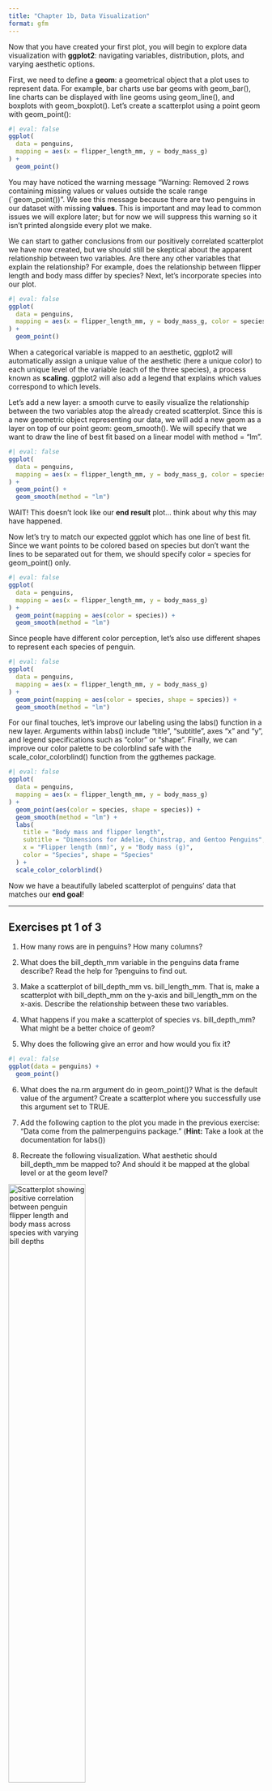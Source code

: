 ```yaml
---
title: "Chapter 1b, Data Visualization"
format: gfm
---
```


Now that you have created your first plot, you will begin to explore data visualization with **ggplot2**: navigating variables, distribution, plots, and varying aesthetic options.

First, we need to define a **geom**: a geometrical object that a plot uses to represent data.
For example, bar charts use bar geoms with geom_bar(), line charts can be displayed with line geoms using geom_line(), and boxplots with geom_boxplot().
Let's create a scatterplot using a point geom with geom_point():

```r
#| eval: false
ggplot(
  data = penguins,
  mapping = aes(x = flipper_length_mm, y = body_mass_g)
) +
  geom_point()
```

You may have noticed the warning message "Warning: Removed 2 rows containing missing values or values outside the scale range (\`geom_point())".
We see this message because there are two penguins in our dataset with missing **values**.
This is important and may lead to common issues we will explore later; but for now we will suppress this warning so it isn't printed alongside every plot we make.

We can start to gather conclusions from our positively correlated scatterplot we have now created, but we should still be skeptical about the apparent relationship between two variables.
Are there any other variables that explain the relationship?
For example, does the relationship between flipper length and body mass differ by species?
Next, let's incorporate species into our plot.

```r
#| eval: false
ggplot(
  data = penguins,
  mapping = aes(x = flipper_length_mm, y = body_mass_g, color = species)
) +
  geom_point()
```

When a categorical variable is mapped to an aesthetic, ggplot2 will automatically assign a unique value of the aesthetic (here a unique color) to each unique level of the variable (each of the three species), a process known as **scaling**.
ggplot2 will also add a legend that explains which values correspond to which levels.

Let's add a new layer: a smooth curve to easily visualize the relationship between the two variables atop the already created scatterplot.
Since this is a new geometric object representing our data, we will add a new geom as a layer on top of our point geom: geom_smooth().
We will specify that we want to draw the line of best fit based on a linear model with method = "lm".

```r
#| eval: false
ggplot(
  data = penguins,
  mapping = aes(x = flipper_length_mm, y = body_mass_g, color = species)
) +
  geom_point() +
  geom_smooth(method = "lm")
```

WAIT! This doesn't look like our **end result** plot... think about why this may have happened.

Now let's try to match our expected ggplot which has one line of best fit.
Since we want points to be colored based on species but don’t want the lines to be separated out for them, we should specify color = species for geom_point() only.

```r
#| eval: false
ggplot(
  data = penguins,
  mapping = aes(x = flipper_length_mm, y = body_mass_g)
) +
  geom_point(mapping = aes(color = species)) +
  geom_smooth(method = "lm")
```

Since people have different color perception, let's also use different shapes to represent each species of penguin.

```r
#| eval: false
ggplot(
  data = penguins,
  mapping = aes(x = flipper_length_mm, y = body_mass_g)
) +
  geom_point(mapping = aes(color = species, shape = species)) +
  geom_smooth(method = "lm")
```

For our final touches, let's improve our labeling using the labs() function in a new layer.
Arguments within labs() include "title", "subtitle", axes "x" and "y", and legend specifications such as "color" or "shape".
Finally, we can improve our color palette to be colorblind safe with the scale_color_colorblind() function from the ggthemes package.

```r
#| eval: false
ggplot(
  data = penguins,
  mapping = aes(x = flipper_length_mm, y = body_mass_g)
) +
  geom_point(aes(color = species, shape = species)) +
  geom_smooth(method = "lm") +
  labs(
    title = "Body mass and flipper length",
    subtitle = "Dimensions for Adelie, Chinstrap, and Gentoo Penguins",
    x = "Flipper length (mm)", y = "Body mass (g)",
    color = "Species", shape = "Species"
  ) +
  scale_color_colorblind()
```

Now we have a beautifully labeled scatterplot of penguins' data that matches our **end goal**!

------------------------------------------------------------------------

## Exercises pt 1 of 3

1.  How many rows are in penguins? How many columns?

2.  What does the bill_depth_mm variable in the penguins data frame describe?
Read the help for ?penguins to find out.

3.  Make a scatterplot of bill_depth_mm vs. bill_length_mm.
That is, make a scatterplot with bill_depth_mm on the y-axis and bill_length_mm on the x-axis.
Describe the relationship between these two variables.

4.  What happens if you make a scatterplot of species vs. bill_depth_mm?
What might be a better choice of geom?

5.  Why does the following give an error and how would you fix it?

```r
#| eval: false
ggplot(data = penguins) + 
  geom_point()
```

6.  What does the na.rm argument do in geom_point()?
What is the default value of the argument?
Create a scatterplot where you successfully use this argument set to TRUE.

7.  Add the following caption to the plot you made in the previous exercise: “Data come from the palmerpenguins package.”
(**Hint:** Take a look at the documentation for labs())

8.  Recreate the following visualization.
What aesthetic should bill_depth_mm be mapped to?
And should it be mapped at the global level or at the geom level?

<img src="Images/Ch1_Exercise_pt1_Q8.png" 
     alt="Scatterplot showing positive correlation between penguin flipper length and body mass across species with varying bill depths"
     style="width: 55%;">

9.  Run this code in your head and predict what the output will look like.
Then, run the code in R and check your predictions.

```r
#| eval: false
ggplot(
  data = penguins,
  mapping = aes(x = flipper_length_mm, y = body_mass_g, color = island)
) +
  geom_point() +
  geom_smooth(se = FALSE)
```

10. Will these two graphs look different?
Why/why not?

```r
#| eval: false
ggplot(
  data = penguins,
  mapping = aes(x = flipper_length_mm, y = body_mass_g)
) +
  geom_point() +
  geom_smooth()

ggplot() +
  geom_point(
    data = penguins,
    mapping = aes(x = flipper_length_mm, y = body_mass_g)
  ) +
  geom_smooth(
    data = penguins,
    mapping = aes(x = flipper_length_mm, y = body_mass_g)
  )
```

------------------------------------------------------------------------

## ggplot2 calls

Now that you're getting the hang of it, let's start to transition to a more concise expression of ggplot2 code.
Typically, the first one or two arguments to a function are so important that you should know them by heart.
The first two arguments to ggplot() are "data" and "mapping", which will not be supplied in the remainder of the code.

Now, instead of...

```r
#| eval: false
ggplot(
  data = penguins,
  mapping = aes(x = flipper_length_mm, y = body_mass_g)
) +
  geom_point()
```

... we can now more concisely write...

```r
#| eval: false
ggplot(penguins, aes(x = flipper_length_mm, y = body_mass_g)) + 
  geom_point()
```

Which still shows the same result... with less typing!
(**Hint**: in the future, you'll also learn about the pipe, another concise method).

------------------------------------------------------------------------

## Visualizing Distributions

How you visualize the distribution of a variable depends on the type of variable: **categorical** or **numerical**.

A variable is **categorical** if it can only take one of a small set of values.
To examine the distribution of a categorical variable, you can use a bar chart.
The height of the bars displays how many observations occurred with each x value.

```r
#| eval: false
ggplot(penguins, aes(x = species)) +
  geom_bar()
```

In bar plots of categorical variables with non-ordered levels, like the penguin species above, it’s often preferable to reorder the bars based on their frequencies.
Doing so requires transforming the variable to a factor and then reordering the levels of that factor.

```r
#| eval: false
ggplot(penguins, aes(x = fct_infreq(species))) +
  geom_bar()
```

A variable is **numerical** (or quantitative) if it can take on a wide range of numerical values, and it is sensible to add, subtract, or take averages with those values.
Numerical variables can be continuous or discrete.

One commonly used visualization for distributions of continuous variables is a histogram.

```r
#| eval: false
ggplot(penguins, aes(x = body_mass_g)) +
  geom_histogram(binwidth = 200)
```

You can set the width of the intervals in a histogram with the binwidth argument, which is measured in the units of the x variable.
*You should always explore a variety of binwidths when working with histograms, as different binwidths can reveal different patterns.*

```r
#| eval: false
ggplot(penguins, aes(x = body_mass_g)) +
  geom_histogram(binwidth = 20)
ggplot(penguins, aes(x = body_mass_g)) +
  geom_histogram(binwidth = 2000)
```

An alternative visualization for distributions of numerical variables is a **density plot**.

A **density plot** is a smoothed-out version of a histogram and a practical alternative, particularly for continuous data.
It shows fewer details than a histogram but can make it easier to quickly glean the shape of the distribution, particularly with respect to modes and skewness.

```r
#| eval: false
ggplot(penguins, aes(x = body_mass_g)) +
  geom_density()
```

------------------------------------------------------------------------

## Exercises pt 2 of 3

1.  Make a bar plot of species of penguins, where you assign species to the y aesthetic.
How is this plot different?

2.  How are the following two plots different?
Which aesthetic, color or fill, is more useful for changing the color of bars?

```r
#| eval: false
ggplot(penguins, aes(x = species)) +
  geom_bar(color = "red")

ggplot(penguins, aes(x = species)) +
  geom_bar(fill = "red")
```

3.  What does the bins argument in geom_histogram() do?

4.  Make a histogram of the carat variable in the diamonds dataset that is available when you load the tidyverse package.
Experiment with different binwidths.
What binwidth reveals the most interesting patterns?

------------------------------------------------------------------------

## Visualizing Relationships

Now we will learn about commonly used plots for visualizing relationships between two or more variables and the geoms used for creating them.

To visualize the relationship between a numerical and a categorical variable we can use side-by-side **box plots**.
A **boxplot** is a type of visual shorthand for measures of position (percentiles) that describe a distribution.
It is also useful for identifying potential outliers.

Let’s take a look at the distribution of body mass by species using geom_boxplot():

```r
#| eval: false
ggplot(penguins, aes(x = species, y = body_mass_g)) +
  geom_boxplot()
```

Alternatively, we can make density plots with geom_density().

```r
#| eval: false
ggplot(penguins, aes(x = body_mass_g, color = species)) +
  geom_density(linewidth = 0.75)
```

We also customized the width of the lines using the linewidth argument.
Additionally, we can map species to both color and fill aesthetics and use the alpha aesthetic to add transparency to the filled density curves.
This aesthetic takes values between 0 (completely transparent) and 1 (completely opaque).

```r
#| eval: false
ggplot(penguins, aes(x = body_mass_g, color = species, fill = species)) +
  geom_density(alpha = 0.5)
```

------------------------------------------------------------------------

## Two Categorical Variables

We can use stacked bar plots to visualize the relationship between two categorical variables.
For example, the following two stacked bar plots both display the relationship between island and species, or specifically, visualizing the distribution of species within each island.

We can plot the frequencies of each species of penguins on each island.
The plot shows that there are equal numbers of Adelies on each island but we don’t have a good sense of the percentage balance within each island.

```r
#| eval: false
ggplot(penguins, aes(x = island, fill = species)) +
  geom_bar()
```

We can plot relative frequency by setting position = "fill" in the geom, which is more useful for comparing species distributions across islands since it’s not affected by the unequal numbers of penguins across the islands.

```r
#| eval: false
ggplot(penguins, aes(x = island, fill = species)) +
  geom_bar(position = "fill")
```

In creating these bar charts, we map the variable that will be separated into bars to the x aesthetic, and the variable that will change the colors inside the bars to the fill aesthetic.

------------------------------------------------------------------------

## Two Numerical Variables

As shown previously with ggplot() + geom_point, a scatterplot is probably the most commonly used plot for visualizing the relationship between two numerical variables.

------------------------------------------------------------------------

## Three or More Variables

We can incorporate more variables into a plot by mapping them to additional aesthetics.
For example, in the following scatterplot the colors of points represent species and the shapes of points represent islands.

```r
#| eval: false
ggplot(penguins, aes(x = flipper_length_mm, y = body_mass_g)) +
  geom_point(aes(color = species, shape = island))
```

However, some may view this display as cluttered.
Another way, which is particularly useful for categorical variables, is to split your plot into **facets**, subplots that each display one subset of the data.

To **facet** your plot by a single variable, use facet_wrap().
The first argument of facet_wrap() is a formula, which you create with \~ followed by a variable name.
The variable that you pass to facet_wrap() should be categorical.

```r
#| eval: false
ggplot(penguins, aes(x = flipper_length_mm, y = body_mass_g)) +
  geom_point(aes(color = species, shape = species)) +
  facet_wrap(~island)
```

------------------------------------------------------------------------

## Exercises pt 3 of 3

1.  The mpg data frame that is bundled with the ggplot2 package contains 234 observations collected by the US Environmental Protection Agency on 38 car models.
Which variables in mpg are categorical?
Which variables are numerical?
(**Hint**: Type ?mpg to read the documentation for the dataset.)
How can you see this information when you run mpg?

2.  Make a scatterplot of hwy vs. displ using the mpg data frame.
Next, map a third, numerical variable to color, then size, then both color and size, then shape.
How do these aesthetics behave differently for categorical vs. numerical variables?

3.  In the scatterplot of hwy vs. displ, what happens if you map a third variable to linewidth?

4.  What happens if you map the same variable to multiple aesthetics?

5.  Make a scatterplot of bill_depth_mm vs. bill_length_mm and color the points by species.
What does adding coloring by species reveal about the relationship between these two variables?
What about faceting by species?

6.  Why does the following yield two separate legends?
How would you fix it to combine the two legends?

```r
#| eval: false
ggplot(
  data = penguins,
  mapping = aes(
    x = bill_length_mm, y = bill_depth_mm, 
    color = species, shape = species
  )
) +
  geom_point() +
  labs(color = "Species")
```

7.  Create the two following stacked bar plots.
Which question can you answer with the first one?
Which question can you answer with the second one?

```r
#| eval: false
ggplot(penguins, aes(x = island, fill = species)) +
  geom_bar(position = "fill")
ggplot(penguins, aes(x = species, fill = island)) +
  geom_bar(position = "fill")
```

------------------------------------------------------------------------

## Saving Your Plots

Once you’ve made a plot, you might want to get it out of R by saving it as an image that you can use elsewhere.
That’s the job of ggsave(), which will save the plot most recently created.
The format looks like this:

```r
#| eval: false
ggplot(penguins, aes(x = flipper_length_mm, y = body_mass_g)) + geom_point() ggsave(filename = "penguin-plot.png")
```

This will save your plot to your working directory, a concept you’ll learn more about in Chapter 6.
If you don’t specify the width and height they will be taken from the dimensions of the current plotting device.
For reproducible code, you’ll want to specify them.
 
------------------------------------------------------------------------

## Common Problems

As you start to run R code, you’re likely to run into problems.
Don’t worry — it happens to everyone.

Start by carefully comparing the code that you’re running to the code in the instructions.
R is extremely picky, and a misplaced character can make all the difference.
Make sure that every ( is matched with a ) and every " is paired with another ".

If you’re still stuck, try the **help**.
You can get help about any R function by running ?function_name in the console, or highlighting the function name and pressing F1 in RStudio.
Don’t worry if the help doesn’t seem that helpful - instead skip down to the examples and look for code that matches what you’re trying to do.

If that doesn’t help, carefully read the **error message**.
Sometimes the answer will be buried there!
But when you’re new to R, even if the answer is in the error message, you might not yet know how to understand it.
Another great tool is **Google**: try googling the error message, as it’s likely someone else has had the same problem, and has gotten help online.

------------------------------------------------------------------------

**NEXT UP:** [Chapter 1c](https://github.com/UCSC-Treehouse/Essential-skills-for-Treehouse-computational-research/blob/main/Chapter-Instructions/Chapter_01c_Instructions.md)